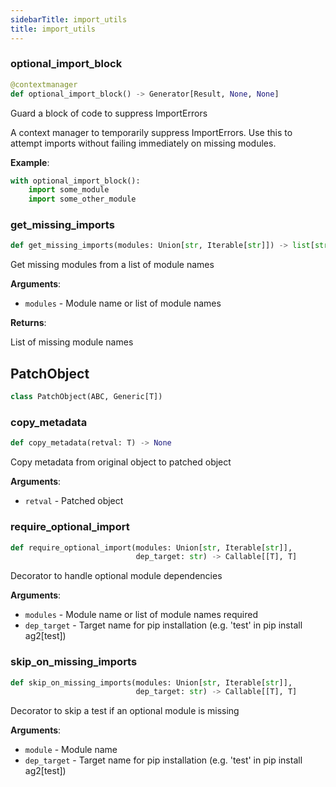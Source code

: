 ```yaml
---
sidebarTitle: import_utils
title: import_utils
---
```


### optional\_import\_block

```python
@contextmanager
def optional_import_block() -> Generator[Result, None, None]
```

Guard a block of code to suppress ImportErrors

A context manager to temporarily suppress ImportErrors.
Use this to attempt imports without failing immediately on missing modules.

**Example**:

```python
with optional_import_block():
    import some_module
    import some_other_module
```

### get\_missing\_imports

```python
def get_missing_imports(modules: Union[str, Iterable[str]]) -> list[str]
```

Get missing modules from a list of module names

**Arguments**:

- `modules` - Module name or list of module names
  

**Returns**:

  List of missing module names

## PatchObject

```python
class PatchObject(ABC, Generic[T])
```

### copy\_metadata

```python
def copy_metadata(retval: T) -> None
```

Copy metadata from original object to patched object

**Arguments**:

- `retval` - Patched object

### require\_optional\_import

```python
def require_optional_import(modules: Union[str, Iterable[str]],
                            dep_target: str) -> Callable[[T], T]
```

Decorator to handle optional module dependencies

**Arguments**:

- `modules` - Module name or list of module names required
- `dep_target` - Target name for pip installation (e.g. 'test' in pip install ag2[test])

### skip\_on\_missing\_imports

```python
def skip_on_missing_imports(modules: Union[str, Iterable[str]],
                            dep_target: str) -> Callable[[T], T]
```

Decorator to skip a test if an optional module is missing

**Arguments**:

- `module` - Module name
- `dep_target` - Target name for pip installation (e.g. 'test' in pip install ag2[test])

